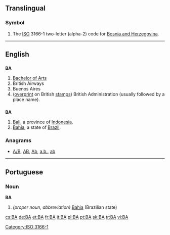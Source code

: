 {{also|ba|Ba|bá|bā}}
==Translingual==
===Symbol===
{{infl|mul|symbol}}
# The [[ISO]] 3166-1 two-letter (alpha-2) code for [[Bosnia and Herzegovina]].

[[Category:ISO 3166-1]]
----

==English==

==={{initialism}}===
'''BA'''

# [[Bachelor of Arts]]
# British Airways
# Buenos Aires
# ([[overprint]] on British [[stamp]]s) British Administration (usually followed by a place name).

==={{abbreviation}}===
'''BA'''

# [[Bali]], a province of [[Indonesia]].
# [[Bahia]], a state of [[Brazil]].

===Anagrams===
* [[A/B#English|A/B]], [[AB#English|AB]], [[Ab#English|Ab]], [[a.b.#English|a.b.]], [[ab#English|ab]]

----

==Portuguese==

===Noun===
'''BA'''

# ''(proper noun, abbreviation)'' [[Bahia]] (Brazilian state)

[[cs:BA]]
[[de:BA]]
[[et:BA]]
[[fr:BA]]
[[it:BA]]
[[pl:BA]]
[[pt:BA]]
[[sk:BA]]
[[tr:BA]]
[[vi:BA]]